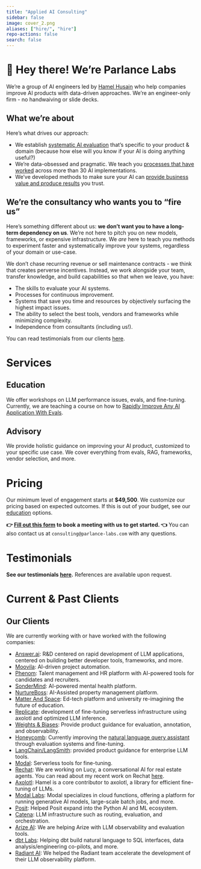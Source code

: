 ```yaml
---
title: "Applied AI Consulting"
sidebar: false
image: cover_2.png
aliases: ["hire/", "hire"]
repo-actions: false
search: false
---
```


# 👋 Hey there! We're Parlance Labs

We're a group of AI engineers led by [Hamel Husain](https://hamel.dev) who help companies improve AI products with data-driven approaches. We're an engineer-only firm - no handwaiving or slide decks.

## What we're about

Here's what drives our approach:

- We establish [systematic AI evaluation](https://hamel.dev/blog/posts/evals/) that's specific to your product & domain (because how else will you know if your AI is doing anything useful?)
- We're data-obsessed and pragmatic. We teach you [processes that have worked](https://hamel.dev/blog/posts/field-guide/) across more than 30 AI implementations.
- We've developed methods to make sure your AI can [provide business value and produce results](https://hamel.dev/blog/posts/llm-judge/) you trust.
  
## We're the consultancy who wants you to "fire us"

Here's something different about us: **we don't want you to have a long-term dependency on us**. We're not here to pitch you on new models, frameworks, or expensive infrastructure. We *are* here to teach you methods to experiment faster and systematically improve your systems, regardless of your domain or use-case.

We don't chase recurring revenue or sell maintenance contracts - we think that creates perverse incentives.  Instead, we work alongside your team, transfer knowledge, and build capabilities so that when we leave, you have:

- The skills to evaluate your AI systems.
- Processes for continuous improvement.
- Systems that save you time and resources by objectively surfacing the highest impact issues.
- The ability to select the best tools, vendors and frameworks while minimizing complexity.
- Independence from consultants (including us!).

You can read testimonials from our clients [here](https://parlance-labs.com/#heres-what-our-clients-are-saying).

# Services

## Education

We offer workshops on LLM performance issues, evals, and fine-tuning. Currently, we are teaching a course on how to [Rapidly Improve Any AI Application With Evals](https://maven.com/parlance-labs/evals).

## Advisory

We provide holistic guidance on improving your AI product, customized to your specific use case.  We cover everything from evals, RAG, frameworks, vendor selection, and more.

# Pricing

Our minimum level of engagement starts at **$49,500**.  We customize our pricing based on expected outcomes.  If this is out of your budget, see our [education](#education) options.

**👉 [Fill out this form](https://form.typeform.com/to/M8f89mlM) to book a meeting with us to get started. 👈**  You can also contact us at `consulting@parlance-labs.com` with any questions.

# Testimonials

<!-- We helped Rechat build [Lucy](https://help.rechat.com/guides/lucy), a conversational AI for real estate agents:

<div style="padding:56.25% 0 0 0;position:relative;"><iframe src="https://player.vimeo.com/video/989102642?badge=0&amp;autopause=0&amp;player_id=0&amp;app_id=58479" frameborder="0" allow="autoplay; fullscreen; picture-in-picture; clipboard-write" style="position:absolute;top:0;left:0;width:100%;height:100%;" title="Parlance Labs Testimonial Rechat"></iframe></div><script src="https://player.vimeo.com/api/player.js"></script> -->

**See our testimonials [here](index.qmd#heres-what-our-clients-are-saying).**  References are available upon request.

# Current & Past Clients

::: {.callout-tip}
## Our Clients

We are currently working with or have worked with the following companies:

- [Answer.ai](https://www.answer.ai/): R&D centered on rapid development of LLM applications, centered on building better developer tools, frameworks, and more.
- [Moovila](https://www.moovila.com/): AI-driven project automation.
- [Phenom](https://www.phenom.com/): Talent management and HR platform with AI-powered tools for candidates and recruiters.
- [SonderMind](https://www.sondermind.com/): AI-powered mental health platform.
- [NurtureBoss](https://nurtureboss.io/): AI-Assisted property management platform.
- [Matter And Space](https://matterandspace.com/): Ed-tech platform and university re-imagining the future of education.
- [Replicate](https://replicate.com/): development of fine-tuning serverless infrastructure using axolotl and optimized LLM inference.
- [Weights & Biases](https://wandb.ai/site): Provide product guidance for evaluation, annotation, and observability.
- [Honeycomb](https://www.honeycomb.io/): Currently improving the [natural language query assistant](https://www.honeycomb.io/blog/introducing-query-assistant) through evaluation systems and fine-tuning.
- [LangChain/LangSmith](https://www.langchain.com): provided product guidance for enterprise LLM tools.
- [Modal](https://modal.com/): Serverless tools for fine-tuning.
- [Rechat](https://rechat.com/): We are working on Lucy, a conversational AI for real estate agents. You can read about my recent work on Rechat [here](https://hamel.dev/blog/posts/evals/).
- [Axolotl](https://github.com/OpenAccess-AI-Collective/axolotl): Hamel is a core contributor to axolotl, a library for efficient fine-tuning of LLMs.
- [Modal Labs](https://modal.com/): Modal specializes in cloud functions, offering a platform for running generative AI models, large-scale batch jobs, and more.
- [Posit](https://posit.co/): Helped Posit expand into the Python AI and ML ecosystem.
- [Catena](https://www.catena.xyz/): LLM infrastructure such as routing, evaluation, and orchestration.
- [Arize AI](https://arize.com/llm/): We are helping Arize with LLM observability and evaluation tools.
- [dbt Labs](getdbt.com): Helping dbt build natural language to SQL interfaces, data analysis/engineering co-pilots, and more.
- [Radiant AI](https://radiantai.com/): We helped the Radiant team accelerate the development of their LLM observability platform.
:::

